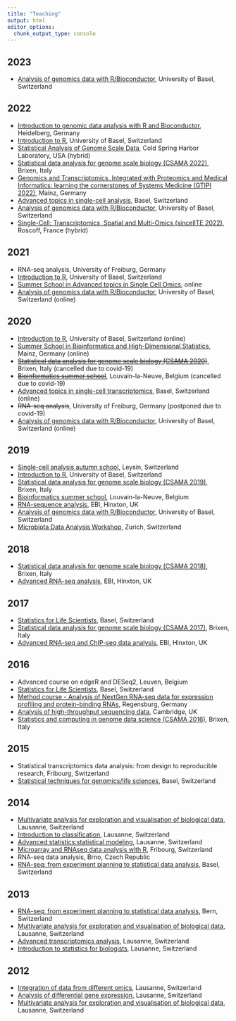 ```yaml
---
title: "Teaching"
output: html
editor_options: 
  chunk_output_type: console
---
```


## 2023

-   [Analysis of genomics data with R/Bioconductor](https://ivanek.github.io/analysisOfGenomicsDataWithR/), University of Basel, Switzerland

## 2022

-   [Introduction to genomic data analysis with R and Bioconductor](https://bioconductor.github.io/2022-09-12-BiocIntro-Heidelberg/), Heidelberg, Germany
-   [Introduction to R](https://ivanek.github.io/introductionToR/), University of Basel, Switzerland
-   [Statistical Analysis of Genome Scale Data](https://meetings.cshl.edu/courses.aspx?course=C-data&year=22), Cold Spring Harbor Laboratory, USA (hybrid)
-   [Statistical data analysis for genome scale biology (CSAMA 2022)](https://csama2022.bioconductor.eu/), Brixen, Italy
-   [Genomics and Transcriptomics, Integrated with Proteomics and Medical Informatics: learning the cornerstones of Systems Medicine (GTIPI 2022)](https://imbeimainz.github.io/GTIPI2022/index.html), Mainz, Germany
-   [Advanced topics in single-cell analysis](https://www.sib.swiss/training/course/20220426_ADVSC), Basel, Switzerland
-   [Analysis of genomics data with R/Bioconductor](https://ivanek.github.io/analysisOfGenomicsDataWithR/), University of Basel, Switzerland
-   [Single-Cell: Transcriptomics, Spatial and Multi-Omics (sincellTE 2022)](https://www.france-bioinformatique.fr/formation/single-cell-2022/), Roscoff, France (hybrid)

## 2021

-   RNA-seq analysis, University of Freiburg, Germany
-   [Introduction to R](https://ivanek.github.io/introductionToR/), University of Basel, Switzerland
-   [Summer School in Advanced topics in Single Cell Omics](https://nbisweden.github.io/single-cell_sib_scilifelab_2021/README.html), online
-   [Analysis of genomics data with R/Bioconductor](https://ivanek.github.io/analysisOfGenomicsDataWithR/), University of Basel, Switzerland (online)

## 2020

-   [Introduction to R](https://ivanek.github.io/introductionToR/), University of Basel, Switzerland (online)
-   [Summer School in Bioinformatics and High-Dimensional Statistics](http://www3.unimedizin-mainz.de/transmed/training-program/training-in-scientific-skills/summer-school-in-bioinformatics-and-high-dimensional-statistics.html), Mainz, Germany (online)
-   [~~Statistical data analysis for genome scale biology (CSAMA 2020)~~](https://www.huber.embl.de/csama2020/#home), Brixen, Italy (cancelled due to covid-19)
-   [~~Bioinformatics summer school~~](https://uclouvain-cbio.github.io/BSS2020/), Louvain-la-Neuve, Belgium (cancelled due to covid-19)
-   [Advanced topics in single-cell transcriptomics](https://www.sib.swiss/training/course/2020-05-adv-scrna), Basel, Switzerland (online)
-   ~~RNA-seq analysis~~, University of Freiburg, Germany (postponed due to covid-19)
-   [Analysis of genomics data with R/Bioconductor](https://ivanek.github.io/analysisOfGenomicsDataWithR/), University of Basel, Switzerland (online)

## 2019

-   [Single-cell analysis autumn school](https://nbisweden.github.io/single-cell_sib_scilifelab/README.html), Leysin, Switzerland
-   [Introduction to R](https://ivanek.github.io/introductionToR/), University of Basel, Switzerland
-   [Statistical data analysis for genome scale biology (CSAMA 2019)](https://www.huber.embl.de/csama2019/#home), Brixen, Italy
-   [Bioinformatics summer school](https://uclouvain-cbio.github.io/BSS2019/), Louvain-la-Neuve, Belgium
-   [RNA-sequence analysis](https://www.ebi.ac.uk/training/events/2019/rna-sequence-analysis), EBI, Hinxton, UK
-   [Analysis of genomics data with R/Bioconductor](https://ivanek.github.io/analysisOfGenomicsDataWithR/), University of Basel, Switzerland
-   [Microbiota Data Analysis Workshop](http://gdc-mda.ethz.ch/MDA19/program.html), Zurich, Switzerland

## 2018

-   [Statistical data analysis for genome scale biology (CSAMA 2018)](http://www-huber.embl.de/csama2018/#home), Brixen, Italy
-   [Advanced RNA-seq analysis](https://www.ebi.ac.uk/training/events/2018/advanced-rna-seq-analysis), EBI, Hinxton, UK

## 2017

-   [Statistics for Life Scientists](https://www.sib.swiss/training/course/stats-basel2017), Basel, Switzerland
-   [Statistical data analysis for genome scale biology (CSAMA 2017)](http://www.huber.embl.de/csama2017/#home), Brixen, Italy
-   [Advanced RNA-seq and ChIP-seq data analysis](http://www.ebi.ac.uk/training/events/2017/advanced-rna-seq-and-chip-seq-data-analysis-1), EBI, Hinxton, UK

## 2016

-   Advanced course on edgeR and DESeq2, Leuven, Belgium
-   [Statistics for Life Scientists](http://edu.isb-sib.ch/course/view.php?id=269), Basel, Switzerland
-   [Method course - Analysis of NextGen RNA-seq data for expression profiling and protein-binding RNAs](http://www.uni-regensburg.de/medicine/statistical-bioinformatics/method-course-oct-16/program/index.html), Regensburg, Germany
-   [Analysis of high-throughput sequencing data](http://events.embo.org/16-htp-seq/), Cambridge, UK
-   [Statistics and computing in genome data science (CSAMA 2016)](http://www.huber.embl.de/csama2016/about/), Brixen, Italy

## 2015

-   Statistical transcriptomics data analysis: from design to reproducible research, Fribourg, Switzerland
-   [Statistical techniques for genomics/life sciences](http://edu.isb-sib.ch/course/view.php?id=189), Basel, Switzerland

## 2014

-   [Multivariate analysis for exploration and visualisation of biological data](http://edu.isb-sib.ch/course/view.php?id=187), Lausanne, Switzerland
-   [Introduction to classification](http://edu.isb-sib.ch/course/view.php?id=186), Lausanne, Switzerland
-   [Advanced statistics:statistical modeling](http://edu.isb-sib.ch/course/view.php?id=177), Lausanne, Switzerland
-   [Microarray and RNAseq data analysis with R](http://edu.isb-sib.ch/course/view.php?id=175), Fribourg, Switzerland
-   RNA-seq data analysis, Brno, Czech Republic
-   [RNA-seq: from experiment planning to statistical data analysis](http://www.bc2.ch/courses/RNASeqCourseBasel201401/), Basel, Switzerland

## 2013

-   [RNA-seq: from experiment planning to statistical data analysis](http://biologie.cuso.ch/staromics/activities/detail-activity/item/courses/rna-seq-from-experiment-planing-to-statistical-data-analysis/), Bern, Switzerland
-   [Multivariate analysis for exploration and visualisation of biological data](http://edu.isb-sib.ch/course/view.php?id=150), Lausanne, Switzerland
-   [Advanced transcriptomics analysis](http://edu.isb-sib.ch/course/view.php?id=146), Lausanne, Switzerland
-   [Introduction to statistics for biologists](http://edu.isb-sib.ch/course/view.php?id=147), Lausanne, Switzerland

## 2012

-   [Integration of data from different omics](http://edu.isb-sib.ch/course/view.php?id=124), Lausanne, Switzerland
-   [Analysis of differential gene expression](http://edu.isb-sib.ch/course/view.php?id=120), Lausanne, Switzerland
-   [Multivariate analysis for exploration and visualisation of biological data](http://edu.isb-sib.ch/course/view.php?id=121), Lausanne, Switzerland
